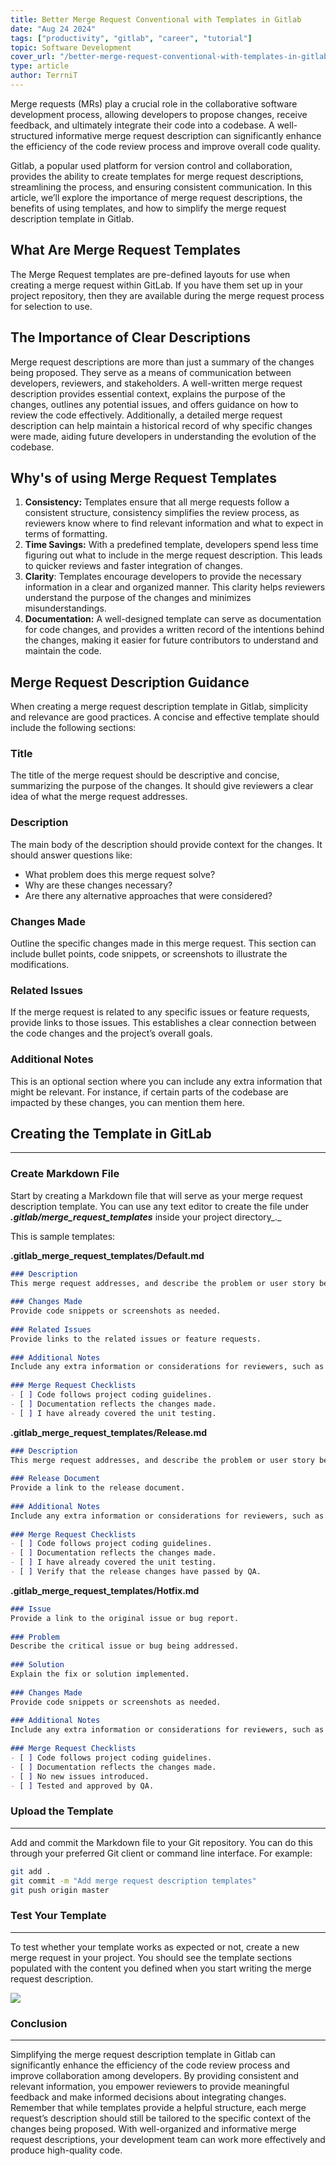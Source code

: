 ```yaml
---
title: Better Merge Request Conventional with Templates in Gitlab
date: "Aug 24 2024"
tags: ["productivity", "gitlab", "career", "tutorial"]
topic: Software Development
cover_url: "/better-merge-request-conventional-with-templates-in-gitlab.jpg"
type: article
author: TerrniT
---
```


Merge requests (MRs) play a crucial role in the collaborative software development process, allowing developers to propose changes, receive feedback, and ultimately integrate their code into a codebase. A well-structured informative merge request description can significantly enhance the efficiency of the code review process and improve overall code quality.

Gitlab, a popular used platform for version control and collaboration, provides the ability to create templates for merge request descriptions, streamlining the process, and ensuring consistent communication. In this article, we’ll explore the importance of merge request descriptions, the benefits of using templates, and how to simplify the merge request description template in Gitlab.

## What Are Merge Request Templates

The Merge Request templates are pre-defined layouts for use when creating a merge request within GitLab.
If you have them set up in your project repository, then they are available during the merge request process for selection to use.

## The Importance of Clear Descriptions

Merge request descriptions are more than just a summary of the changes being proposed. They serve as a means of communication between developers, reviewers, and stakeholders. A well-written merge request description provides essential context, explains the purpose of the changes, outlines any potential issues, and offers guidance on how to review the code effectively. Additionally, a detailed merge request description can help maintain a historical record of why specific changes were made, aiding future developers in understanding the evolution of the codebase.

## Why's of using Merge Request Templates

1.  **Consistency:** Templates ensure that all merge requests follow a consistent structure, consistency simplifies the review process, as reviewers know where to find relevant information and what to expect in terms of formatting.
2.  **Time Savings:** With a predefined template, developers spend less time figuring out what to include in the merge request description. This leads to quicker reviews and faster integration of changes.
3.  **Clarity**: Templates encourage developers to provide the necessary information in a clear and organized manner. This clarity helps reviewers understand the purpose of the changes and minimizes misunderstandings.
4.  **Documentation:** A well-designed template can serve as documentation for code changes, and provides a written record of the intentions behind the changes, making it easier for future contributors to understand and maintain the code.

## Merge Request Description Guidance

When creating a merge request description template in Gitlab, simplicity and relevance are good practices. A concise and effective template should include the following sections:


### Title

The title of the merge request should be descriptive and concise, summarizing the purpose of the changes. It should give reviewers a clear idea of what the merge request addresses.

### Description

The main body of the description should provide context for the changes. It should answer questions like:

*   What problem does this merge request solve?
*   Why are these changes necessary?
*   Are there any alternative approaches that were considered?


### Changes Made

Outline the specific changes made in this merge request. This section can include bullet points, code snippets, or screenshots to illustrate the modifications.

### Related Issues

If the merge request is related to any specific issues or feature requests, provide links to those issues. This establishes a clear connection between the code changes and the project’s overall goals.

### Additional Notes

This is an optional section where you can include any extra information that might be relevant. For instance, if certain parts of the codebase are impacted by these changes, you can mention them here.


## Creating the Template in GitLab
----------------------------------

### Create Markdown File

Start by creating a Markdown file that will serve as your merge request description template. You can use any text editor to create the file under **_.gitlab/merge\_request\_templates_** inside your project directory_._

This is sample templates:

**.gitlab\_merge\_request\_templates/Default.md**
```md
### Description  
This merge request addresses, and describe the problem or user story being addressed.  
  
### Changes Made  
Provide code snippets or screenshots as needed.  
  
### Related Issues  
Provide links to the related issues or feature requests.  
  
### Additional Notes  
Include any extra information or considerations for reviewers, such as impacted areas of the codebase.  
  
### Merge Request Checklists  
- [ ] Code follows project coding guidelines.  
- [ ] Documentation reflects the changes made.  
- [ ] I have already covered the unit testing.

```

**.gitlab\_merge\_request\_templates/Release.md**

```md
### Description  
This merge request addresses, and describe the problem or user story being addressed.  
  
### Release Document  
Provide a link to the release document.  
  
### Additional Notes  
Include any extra information or considerations for reviewers, such as impacted areas of the codebase.  
  
### Merge Request Checklists  
- [ ] Code follows project coding guidelines.  
- [ ] Documentation reflects the changes made.  
- [ ] I have already covered the unit testing.  
- [ ] Verify that the release changes have passed by QA.
```

**.gitlab\_merge\_request\_templates/Hotfix.md**

```md
### Issue  
Provide a link to the original issue or bug report.  
  
### Problem  
Describe the critical issue or bug being addressed.  
  
### Solution  
Explain the fix or solution implemented.  
  
### Changes Made  
Provide code snippets or screenshots as needed.  
  
### Additional Notes  
Include any extra information or considerations for reviewers, such as impacted areas of the codebase.  
  
### Merge Request Checklists  
- [ ] Code follows project coding guidelines.  
- [ ] Documentation reflects the changes made.  
- [ ] No new issues introduced.  
- [ ] Tested and approved by QA.
```

### Upload the Template
-------------------

Add and commit the Markdown file to your Git repository. You can do this through your preferred Git client or command line interface. For example:

```bash
git add .  
git commit -m "Add merge request description templates"  
git push origin master
```

### Test Your Template
------------------

To test whether your template works as expected or not, create a new merge request in your project. You should see the template sections populated with the content you defined when you start writing the merge request description.

![](https://miro.medium.com/v2/resize:fit:700/1*s9i1MHsFSppH2bGprJiCew.png)

### Conclusion
------------------

Simplifying the merge request description template in Gitlab can significantly enhance the efficiency of the code review process and improve collaboration among developers. By providing consistent and relevant information, you empower reviewers to provide meaningful feedback and make informed decisions about integrating changes. Remember that while templates provide a helpful structure, each merge request’s description should still be tailored to the specific context of the changes being proposed. With well-organized and informative merge request descriptions, your development team can work more effectively and produce high-quality code.

